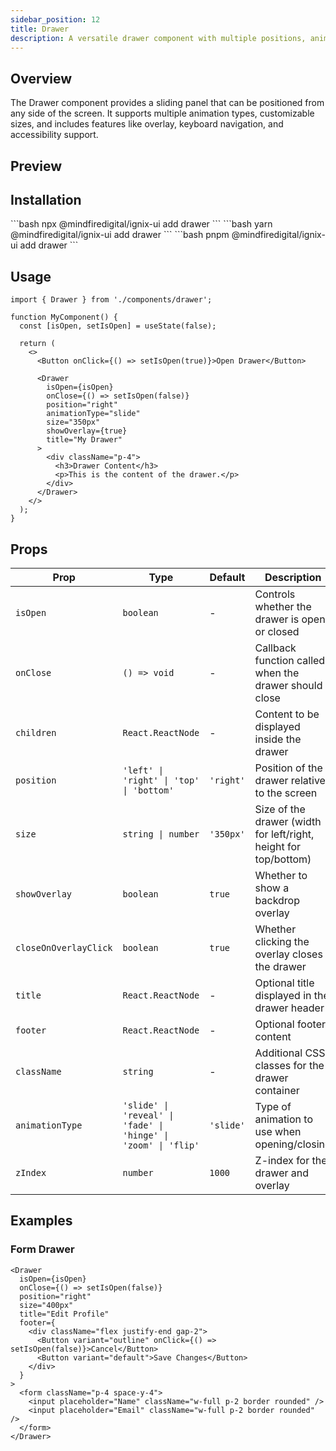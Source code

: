 ```yaml
---
sidebar_position: 12
title: Drawer
description: A versatile drawer component with multiple positions, animations, and customizable content areas.
---
```



## Overview

The Drawer component provides a sliding panel that can be positioned from any side of the screen. It supports multiple animation types, customizable sizes, and includes features like overlay, keyboard navigation, and accessibility support.

## Preview

<DrawerDemo />

## Installation

<Tabs>
  <TabItem value="npm" label="npm" default>
    ```bash
    npx @mindfiredigital/ignix-ui add drawer
    ```
  </TabItem>
  <TabItem value="yarn" label="yarn">
    ```bash
    yarn @mindfiredigital/ignix-ui add drawer
    ```
  </TabItem>
  <TabItem value="pnpm" label="pnpm">
    ```bash
    pnpm @mindfiredigital/ignix-ui add drawer
    ```
  </TabItem>
</Tabs>

## Usage

```tsx
import { Drawer } from './components/drawer';

function MyComponent() {
  const [isOpen, setIsOpen] = useState(false);

  return (
    <>
      <Button onClick={() => setIsOpen(true)}>Open Drawer</Button>

      <Drawer
        isOpen={isOpen}
        onClose={() => setIsOpen(false)}
        position="right"
        animationType="slide"
        size="350px"
        showOverlay={true}
        title="My Drawer"
      >
        <div className="p-4">
          <h3>Drawer Content</h3>
          <p>This is the content of the drawer.</p>
        </div>
      </Drawer>
    </>
  );
}
```

## Props

| Prop | Type | Default | Description |
|------|------|---------|-------------|
| `isOpen` | `boolean` | - | Controls whether the drawer is open or closed |
| `onClose` | `() => void` | - | Callback function called when the drawer should close |
| `children` | `React.ReactNode` | - | Content to be displayed inside the drawer |
| `position` | `'left' \| 'right' \| 'top' \| 'bottom'` | `'right'` | Position of the drawer relative to the screen |
| `size` | `string \| number` | `'350px'` | Size of the drawer (width for left/right, height for top/bottom) |
| `showOverlay` | `boolean` | `true` | Whether to show a backdrop overlay |
| `closeOnOverlayClick` | `boolean` | `true` | Whether clicking the overlay closes the drawer |
| `title` | `React.ReactNode` | - | Optional title displayed in the drawer header |
| `footer` | `React.ReactNode` | - | Optional footer content |
| `className` | `string` | - | Additional CSS classes for the drawer container |
| `animationType` | `'slide' \| 'reveal' \| 'fade' \| 'hinge' \| 'zoom' \| 'flip'` | `'slide'` | Type of animation to use when opening/closing |
| `zIndex` | `number` | `1000` | Z-index for the drawer and overlay |

## Examples

### Form Drawer

```tsx
<Drawer
  isOpen={isOpen}
  onClose={() => setIsOpen(false)}
  position="right"
  size="400px"
  title="Edit Profile"
  footer={
    <div className="flex justify-end gap-2">
      <Button variant="outline" onClick={() => setIsOpen(false)}>Cancel</Button>
      <Button variant="default">Save Changes</Button>
    </div>
  }
>
  <form className="p-4 space-y-4">
    <input placeholder="Name" className="w-full p-2 border rounded" />
    <input placeholder="Email" className="w-full p-2 border rounded" />
  </form>
</Drawer>
```
